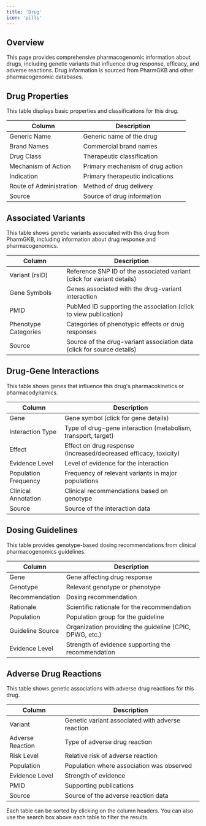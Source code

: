 ```yaml
---
title: 'Drug'
icon: 'pills'
---
```


## Overview

This page provides comprehensive pharmacogenomic information about drugs, including genetic variants that influence drug response, efficacy, and adverse reactions. Drug information is sourced from PharmGKB and other pharmacogenomic databases.

## Drug Properties

This table displays basic properties and classifications for this drug.

| Column | Description |
|--------|-------------|
| Generic Name | Generic name of the drug |
| Brand Names | Commercial brand names |
| Drug Class | Therapeutic classification |
| Mechanism of Action | Primary mechanism of drug action |
| Indication | Primary therapeutic indications |
| Route of Administration | Method of drug delivery |
| Source | Source of drug information |

## Associated Variants

This table shows genetic variants associated with this drug from PharmGKB, including information about drug response and pharmacogenomics.

| Column | Description |
|--------|-------------|
| Variant (rsID) | Reference SNP ID of the associated variant (click for variant details) |
| Gene Symbols | Genes associated with the drug-variant interaction |
| PMID | PubMed ID supporting the association (click to view publication) |
| Phenotype Categories | Categories of phenotypic effects or drug responses |
| Source | Source of the drug-variant association data (click for source details) |

## Drug-Gene Interactions

This table shows genes that influence this drug's pharmacokinetics or pharmacodynamics.

| Column | Description |
|--------|-------------|
| Gene | Gene symbol (click for gene details) |
| Interaction Type | Type of drug-gene interaction (metabolism, transport, target) |
| Effect | Effect on drug response (increased/decreased efficacy, toxicity) |
| Evidence Level | Level of evidence for the interaction |
| Population Frequency | Frequency of relevant variants in major populations |
| Clinical Annotation | Clinical recommendations based on genotype |
| Source | Source of the interaction data |

## Dosing Guidelines

This table provides genotype-based dosing recommendations from clinical pharmacogenomics guidelines.

| Column | Description |
|--------|-------------|
| Gene | Gene affecting drug response |
| Genotype | Relevant genotype or phenotype |
| Recommendation | Dosing recommendation |
| Rationale | Scientific rationale for the recommendation |
| Population | Population group for the guideline |
| Guideline Source | Organization providing the guideline (CPIC, DPWG, etc.) |
| Evidence Level | Strength of evidence supporting the recommendation |

## Adverse Drug Reactions

This table shows genetic associations with adverse drug reactions for this drug.

| Column | Description |
|--------|-------------|
| Variant | Genetic variant associated with adverse reaction |
| Adverse Reaction | Type of adverse drug reaction |
| Risk Level | Relative risk of adverse reaction |
| Population | Population where association was observed |
| Evidence Level | Strength of evidence |
| PMID | Supporting publications |
| Source | Source of the adverse reaction data |

Each table can be sorted by clicking on the column headers. You can also use the search box above each table to filter the results.
